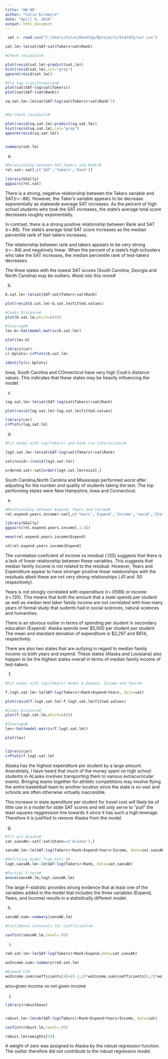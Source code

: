 ```yaml
---
title: 'HW #6'
author: "Colin Kirkmire"
date: "April 9, 2016"
output: html_document
---
```



```r
 sat <- read.csv("C:/Users/Colin/Desktop/Rprojects/Stat452/sat.csv")

sat.lm<-lm(sat$SAT~sat$Takers+sat$Rank)

#Check residuals#

plot(resid(sat.lm)~predict(sat.lm))
hist(resid(sat.lm),col="gray")
qqnorm(resid(sat.lm))

#Try log transformation#
plot(sat$SAT~log(sat$Takers))
plot(sat$SAT~(sat$Rank))

sq.sat.lm<-lm(sat$SAT~log(sat$Takers)+sat$Rank^2)


#Re-Check residuals#

plot(resid(sq.sat.lm)~predict(sq.sat.lm))
hist(resid(sq.sat.lm),col="gray")
qqnorm(resid(sq.sat.lm))


summary(sat.lm)
```

(a)
```r
#Relationship between SAT,Takers and Ranks#
rel.sat<-sat[,c('SAT','Takers','Rank')]

library(GGally)
ggpairs(rel.sat)
```

There is a strong, negative relationship between the Takers variable and SAT(r=-.86). However, the Taker's variable appears to be decrease exponentially as statewide average SAT increases. As the percent of high school students who took the SAT increases, the state's average total score decreases roughly exponentially. 

In contrast, there is a strong positive relationship between Rank and SAT (r=.88).  The state's average total SAT score increases as the median percentile rank of test-takers increases. 

The relationship between rank and takers appears to be very strong (r=-.94) and negatively linear. When the percent of a state's high schoolers who take the SAT increases, the median percentile rank of test-takers decreases.  

The three states with the lowest SAT scores (South Carolina, Georgia and North Carolina) may be outliers.  #look into this more#


(b)
```r
b.sat.lm<-lm(sat$SAT~sat$Takers+sat$Rank)

plot(resid(b.sat.lm)~b.sat.lm$fitted.values)

#Cooks Distance#
plot(b.sat.lm,which=c(4))

#leverage#
lev.b<-hat(model.matrix(b.sat.lm))

plot(lev.b)

library(car)
cr.bplots<-crPlots(b.sat.lm)

identify(cr.bplots)
```

Iowa, South Carolina and COnnecticut have very high Cook's distance values. This indicates that these states may be heavily influencing the model. 


(c)
```r
log.sat.lm<-lm(sat$SAT~log(sat$Takers)+sat$Rank)

plot(resid(log.sat.lm)~log.sat.lm$fitted.values)

library(car)
crPlots(log.sat.lm)
```

(d)
```r
#Fit model with log(Takers) and Rank (no interaction)#

logt.sat.lm<-lm(sat$SAT~log(sat$Takers)+sat$Rank)

sat$resid<-(resid(logt.sat.lm))

ordered.sat<-sat[order(logt.sat.lm$resid),]

```
South Carolina,North Carolina and Mississippi performed worst after adjusting for the number and quality of students taking the test.  The top performing states were New Hampshire, Iowa and Connecticut.


(e)
```r
#Relationship between Expend, Years and Income#
rel.expend.years.income<-sat[,c('Years','Expend','Income','resid','State')]

library(GGally)
ggpairs(rel.expend.years.income[,1:4])

mean(rel.expend.years.income$Expend)

sd(rel.expend.years.income$Expend)


```
The correlation coeficient of income vs residual (.135) suggests that there is a lack of linear relationship between these variables.  This suggests that median family income is not related to the residual.  However, Years and Expenditure  appear to have stronger positive linear relationships with the residuals albeit these are not very strong relationships  (.41 and .50 respectively).  

Years is not stongly correlated with expenditure (r=.0598) or income (r=.135).  This means that both the amount that a state spends per student as well as median test taker family income are not correlated with how many years of formal study that sudents had in social sciences, natural sciences and humanities.

There is an obvious outlier in terms of spending per student in secondary education (Expend).  Alaska spends over $5,000 per student per student. The mean and standard deviation of expenditure is $2,297 and $614, respectively. 

There are also two states that are outlying in regard to median family income vs both years and expend. These states (Alaska and Louisiana) also happen to be the highest states overall in terms of median family income of test-takers.


(f)
```r

#Fit model with log(Takers) model w Expend, Income and Years#

f.logt.sat.lm<-lm(SAT~log(Takers)+Rank+Expend+Years, data=sat)

plot(resid(f.logt.sat.lm)~f.logt.sat.lm$fitted.values)

#Cooks Distance#
plot(f.logt.sat.lm,which=c(4))

#leverage#
lev<-hat(model.matrix(f.logt.sat.lm))

plot(lev)


library(car)
crPlots(f.logt.sat.lm)


```
Alaska has the highest expenditure per student by a large amount.  Anecdotely, I have heard that much of the money spent on high school students in ALaska involves transporting them to various extracurricular events. Bringing teams together for athletic competitions may involve flying the entire basketball team to another location since the state is so vast and schools are often otherwise virtually inaccesible.

This increase in state ependiture per student for travel cost will likely be of little use in a model for state SAT scores and will only serve to "pull" the least squares reggression line towards it since it has such a high leverage. Therefore it is justified to remove Alaska from the model.

(g)
```r
#fit w/o Alaska#
sat.sansAK<-sat[!sat$State==('Alaska'),]

sansAK.lm<-lm(SAT~log(Takers)+Rank+Expend+Years+Income, data=sat.sansAK)

#Refitting model from Part D#
logt.sansAK.lm<-lm(SAT~log(Takers)+Rank, data=sat.sansAK)

#Partial F-test#
anova(sansAK.lm,logt.sansAK.lm)

```
The large F-statistic provides strong evidence that at least one of the variables added in the model that includes the three variables (Expend, Years, and Income) results in a statistically different model.


(h)
```r
sansAK.sum<-summary(sansAK.lm)

#Confidence intervals for coefficients#

confint(sansAK.lm,level=.95)

```

(i)
```r
red.sat.lm<-lm(SAT~log(Takers)+Rank+Expend,data=sat.sansAK)

woIncome.sum<-summary(red.sat.lm)

#Expend CI#
woIncome.sum$coefficients[4]+c(-1,1)*woIncome.sum$coefficients[4,2]*woIncome.sum$coefficients[4,3]

```
ans=given income vs not given income


(j)
```r
library(robustbase)


robust.lm<-lmrob(SAT~log(Takers)+Rank+Expend+Years+Income, data=sat)

confint(robust.lm,level=.95)

robust.lm$rweights[29]

```
A weight of zero was assigned to Alaska by the robust regression function.  The outlier therefore did not contribute to the robust regression model.





















